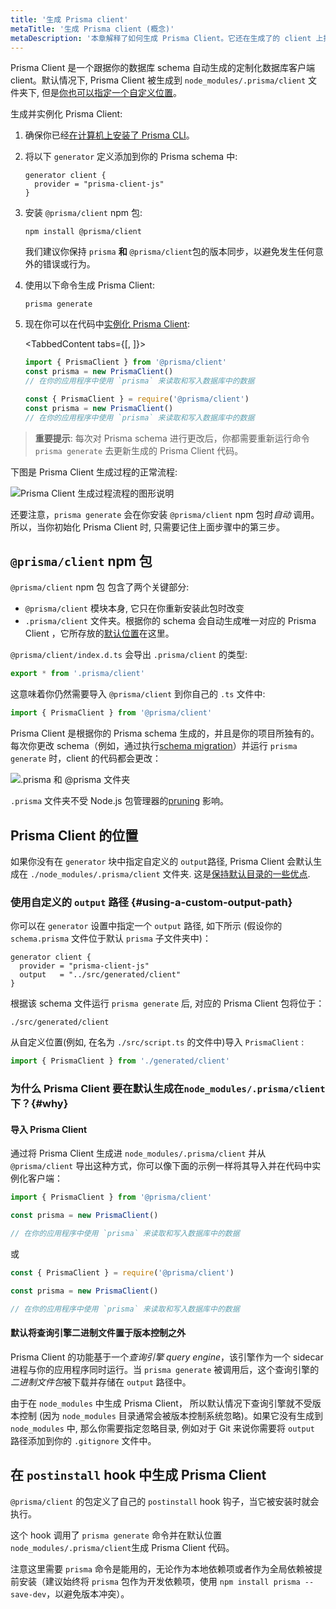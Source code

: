 ```yaml
---
title: '生成 Prisma client'
metaTitle: '生成 Prisma client (概念)'
metaDescription: '本章解释了如何生成 Prisma Client。它还在生成了的 client 上提供额外的上下文信息 context、典型的工作流和 Node.js 配置。'
---
```


<TopBlock>

Prisma Client 是一个跟据你的数据库 schema 自动生成的定制化数据库客户端 client。默认情况下, Prisma Client 被生成到 `node_modules/.prisma/client` 文件夹下, 但是[你也可以指定一个自定义位置](#using-a-custom-output-path)。

生成并实例化 Prisma Client:

1. 确保你已经[在计算机上安装了 Prisma CLI](../../prisma-cli/installation)。

2. 将以下 `generator` 定义添加到你的 Prisma schema 中:

   ```prisma
   generator client {
     provider = "prisma-client-js"
   }
   ```

3. 安装 `@prisma/client` npm 包:

   ```terminal
   npm install @prisma/client
   ```

   <Admonition type="warning">

   我们建议你保持 `prisma` **和** `@prisma/client`包的版本同步，以避免发生任何意外的错误或行为。

   </Admonition>

4. 使用以下命令生成 Prisma Client:

   ```terminal
   prisma generate
   ```

5. 现在你可以在代码中[实例化 Prisma Client](instantiate-prisma-client):

   <TabbedContent tabs={[<FileWithIcon text="TypeScript" icon="code"/>, <FileWithIcon text="JavaScript" icon="code"/>]}>

   <tab>

   ```ts
   import { PrismaClient } from '@prisma/client'
   const prisma = new PrismaClient()
   // 在你的应用程序中使用 `prisma` 来读取和写入数据库中的数据
   ```

   </tab>

   <tab>

   ```js
   const { PrismaClient } = require('@prisma/client')
   const prisma = new PrismaClient()
   // 在你的应用程序中使用 `prisma` 来读取和写入数据库中的数据
   ```

  </tab>

  </TabbedContent>

> **重要提示**: 每次对 Prisma schema 进行更改后，你都需要重新运行命令 `prisma generate` 去更新生成的 Prisma Client 代码。

下图是 Prisma Client 生成过程的正常流程:

![Prisma Client 生成过程流程的图形说明](../../../../doc-images/aRJmVFY_osasel.png)

还要注意，`prisma generate` 会在你安装 `@prisma/client` npm 包时*自动* 调用。 所以，当你初始化 Prisma Client 时, 只需要记住上面步骤中的第三步。

</TopBlock>

## `@prisma/client` npm 包

`@prisma/client` npm 包 包含了两个关键部分:

- `@prisma/client` 模块本身, 它只在你重新安装此包时改变
- `.prisma/client` 文件夹。根据你的 schema 会自动生成唯一对应的 Prisma Client ，它所存放的[默认位置](#using-a-custom-output-path)在这里。

`@prisma/client/index.d.ts` 会导出 `.prisma/client` 的类型:

```ts
export * from '.prisma/client'
```

这意味着你仍然需要导入 `@prisma/client` 到你自己的 `.ts` 文件中:

```ts
import { PrismaClient } from '@prisma/client'
```

Prisma Client 是根据你的 Prisma schema 生成的，并且是你的项目所独有的。每次你更改 schema（例如，通过执行[schema migration](../../prisma-migrate)）并运行 `prisma generate` 时，client 的代码都会更改：

![.prisma 和 @prisma 文件夹](prisma-client-node-module.png)

`.prisma` 文件夹不受 Node.js 包管理器的[pruning](https://docs.npmjs.com/cli/prune.html) 影响。

## Prisma Client 的位置

如果你没有在 `generator` 块中指定自定义的 `output`路径, Prisma Client 会默认生成在 `./node_modules/.prisma/client` 文件夹. 这是[保持默认目录的一些优点](#why).

### 使用自定义的 `output` 路径 {#using-a-custom-output-path}

你可以在 `generator` 设置中指定一个 `output` 路径, 如下所示 (假设你的 `schema.prisma` 文件位于默认 `prisma` 子文件夹中)：

```prisma
generator client {
  provider = "prisma-client-js"
  output   = "../src/generated/client"
}
```

根据该 schema 文件运行 `prisma generate` 后, 对应的 Prisma Client 包将位于：

```
./src/generated/client
```

从自定义位置(例如, 在名为 `./src/script.ts` 的文件中)导入 `PrismaClient` :

```ts
import { PrismaClient } from './generated/client'
```

### 为什么 Prisma Client 要在默认生成在`node_modules/.prisma/client`下？{#why}

#### 导入 Prisma Client

通过将 Prisma Client 生成进 `node_modules/.prisma/client` 并从 `@prisma/client` 导出这种方式，你可以像下面的示例一样将其导入并在代码中实例化客户端：

```js
import { PrismaClient } from '@prisma/client'

const prisma = new PrismaClient()

// 在你的应用程序中使用 `prisma` 来读取和写入数据库中的数据
```

或

```js
const { PrismaClient } = require('@prisma/client')

const prisma = new PrismaClient()

// 在你的应用程序中使用 `prisma` 来读取和写入数据库中的数据
```

#### 默认将查询引擎二进制文件置于版本控制之外

Prisma Client 的功能基于一个*查询引擎 query engine*，该引擎作为一个 sidecar 进程与你的应用程序同时运行。当 `prisma generate` 被调用后，这个查询引擎的*二进制文件包*被下载并存储在 `output` 路径中。

由于在 `node_modules` 中生成 Prisma Client， 所以默认情况下查询引擎就不受版本控制 (因为 `node_modules` 目录通常会被版本控制系统忽略)。如果它没有生成到 `node_modules` 中, 那么你需要指定忽略目录, 例如对于 Git 来说你需要将 `output` 路径添加到你的 `.gitignore` 文件中。

## 在 `postinstall` hook 中生成 Prisma Client

`@prisma/client` 的包定义了自己的 `postinstall` hook 钩子，当它被安装时就会执行。

这个 hook 调用了 `prisma generate` 命令并在默认位置 `node_modules/.prisma/client`生成 Prisma Client 代码。

注意这里需要 `prisma` 命令是能用的，无论作为本地依赖项或者作为全局依赖被提前安装（建议始终将 `prisma` 包作为开发依赖项，使用 `npm install prisma --save-dev`，以避免版本冲突）。

